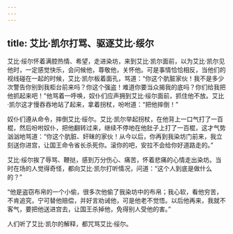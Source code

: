 ```yaml
---
---
---
```

title: 艾比·凯尔打骂、驱逐艾比·绥尔
---




艾比·绥尔怀着满腔热情、希望，走进染坊，来到艾比·凯尔面前，以为艾比·凯尔见他时，一定感觉快乐，会问候他，尊敬他，关怀他。可是事情恰恰相反，当他们的视线碰在一起的时候，艾比·凯尔板着面孔，骂道：“你这个肮脏家伙！我不是多少次警告你别到我柜台前来吗？你这个强盗！难道你要当众揭我的底吗？你们给我把他抓起来吧！”他骂着一呼唤，奴仆们应声拥到艾比·绥尔面前，抓住他不放。艾比·凯尔这才慢吞吞地站了起来，拿着拐杖，吩咐道：“把他摔倒！”

奴仆们遵从命令，摔倒艾比·绥尔。艾比·凯尔举起拐杖，在他背上一口气打了一百棍，然后吩咐奴仆，把他翻转过来，继续不停地在他肚子上打了一百棍，这才气势汹汹地骂道：“你这个肮脏、奸昧的家伙！从今以后，你再到我染坊门前来，我立刻送你进宫，让国王命令省长杀死你。滚你的吧，安拉不会给你好道路走的。”

艾比·绥尔挨了辱骂、鞭挞，感到万分伤心、痛苦，怀着悲痛的心情走出染坊。当时在场的人觉得奇怪，都向艾比·凯尔打听情况，问道：“这个人到底是做什么的？”

“他是盗窃布帛的一个小偷，很多次他偷了我染坊中的布帛；我心软，看他穷苦，不肯追究，宁可替他赔偿，并好言劝诫他，可是他老不觉悟。以后他再来，我就不客气，要把他送进宫去，让国王杀掉他，免得别人受他的害。”

人们听了艾比·凯尔的解释，都咒骂艾比·绥尔。
